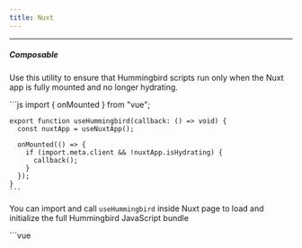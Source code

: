 ```yaml
---
title: Nuxt
---
```


---

##### Composable

Use this utility to ensure that Hummingbird scripts run only when the Nuxt app is fully mounted and no longer hydrating.

<Example>
  <div slot="code">
    ```js
    import { onMounted } from "vue";

    export function useHummingbird(callback: () => void) {
      const nuxtApp = useNuxtApp();

      onMounted(() => {
        if (import.meta.client && !nuxtApp.isHydrating) {
          callback();
        }
      });
    }
    ```

  </div>
</Example>

You can import and call `useHummingbird` inside Nuxt page to load and initialize the full Hummingbird JavaScript bundle

<Example>
  <div slot="code">
    ```vue
    <script setup>
    import { useHummingbird } from './composable/useHummingbird';

    useHummingbird(() => {
      import('@hummingbirdui/hummingbird');
    });
    </script>

    <template>
    ...
    </template>
    ```

  </div>
</Example>

---

##### Optimized Imports

To reduce JavaScript bundle size, you can selectively import only the scripts you need from the library.

<Example>
  <div slot="code">
    ```vue
    <script setup>
    import { useHummingbird } from './composable/useHummingbird';

    useHummingbird(() => {
      // import('@hummingbirdui/hummingbird/lib/esm/scripts/alert');
      // import('@hummingbirdui/hummingbird/lib/esm/scripts/button');
      // import('@hummingbirdui/hummingbird/lib/esm/scripts/carousel');
      // import('@hummingbirdui/hummingbird/lib/esm/scripts/collapse');
      // import('@hummingbirdui/hummingbird/lib/esm/scripts/dropdown');
      import('@hummingbirdui/hummingbird/lib/esm/scripts/modal');
      // import('@hummingbirdui/hummingbird/lib/esm/scripts/offcanvas');
      // import('@hummingbirdui/hummingbird/lib/esm/scripts/popover');
      // import('@hummingbirdui/hummingbird/lib/esm/scripts/scrollspy');
      // import('@hummingbirdui/hummingbird/lib/esm/scripts/tab');
      // import('@hummingbirdui/hummingbird/lib/esm/scripts/toast');
      // import('@hummingbirdui/hummingbird/lib/esm/scripts/tooltip');
    });
    </script>

    <template>
    ...
    </template>
    ```

  </div>
</Example>

##### JavaScript API

If you're using component classes directly (like `Modal`, `Dropdown`, etc.), you can dynamically import and interact with them using the same hook.

<Example>
  <div slot="code">
    ```vue
    <script setup>
    import { useHummingbird } from './composable/useHummingbird';

    useHummingbird(async () => {
      const { Modal } = await import('@hummingbirdui/hummingbird');

      const myModal = new Modal('.modal')
      const openBtn = document.querySelector('[data-open-demo-modal]');

      openBtn.addEventListener('click', () => {
        myModal.toggle()
      })
    });
    </script>

    <template>
      <button class='btn btn-primary' data-open-demo-modal>Toggle Modal</button>
      <div class="modal">...</div>
    </template>
    ```

  </div>
</Example>
